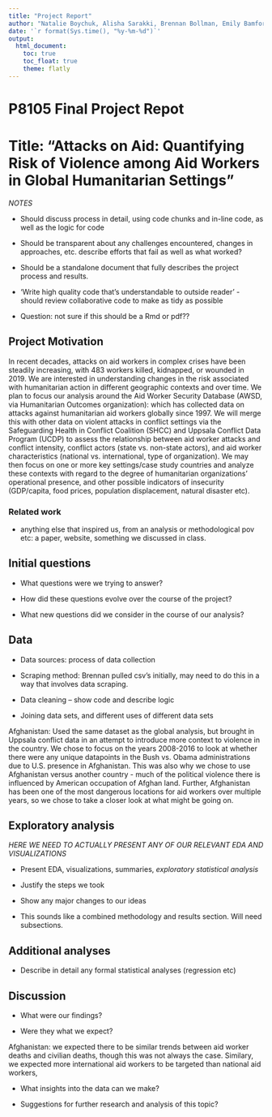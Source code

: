 ```yaml
---
title: "Project Report"
author: "Natalie Boychuk, Alisha Sarakki, Brennan Bollman, Emily Bamforth, Kailey Rishovd"
date: '`r format(Sys.time(), "%y-%m-%d")`'
output: 
  html_document:
    toc: true
    toc_float: true
    theme: flatly
---
```


# P8105 Final Project Repot 

# Title: "Attacks on Aid: Quantifying Risk of Violence among Aid Workers in Global Humanitarian Settings" 

*NOTES* 

* Should discuss process in detail, using code chunks and in-line code, as well as the logic for code
* Should be transparent about any challenges encountered, changes in approaches, etc. describe efforts that fail as well as what worked?
* Should be a standalone document that fully describes the project process and results. 
* 'Write high quality code that's understandable to outside reader' - should review collaborative code to make as tidy as possible

* Question: not sure if this should be a Rmd or pdf??

## Project Motivation

In recent decades, attacks on aid workers in complex crises have been steadily increasing, with 483 workers killed, kidnapped, or wounded in 2019. We are interested in understanding changes in the risk associated with humanitarian action in different geographic contexts and over time. We plan to focus our analysis around the Aid Worker Security Database (AWSD, via Humanitarian Outcomes organization): which has collected data on attacks against humanitarian aid workers globally since 1997. We will merge this with other data on violent attacks in conflict settings via the Safeguarding Health in Conflict Coalition (SHCC) and Uppsala Conflict Data Program (UCDP) to assess the relationship between aid worker attacks and conflict intensity, conflict actors (state vs. non-state actors), and aid worker characteristics (national vs. international, type of organization). We may then focus  on one or more key settings/case study countries and analyze these contexts with regard to the degree of humanitarian organizations’ operational presence, and other possible indicators of insecurity (GDP/capita, food prices, population displacement, natural disaster etc). 

### Related work

* anything else that inspired us, from an analysis or methodological pov etc: a paper, website, something we discussed in class.

## Initial questions

* What questions were we trying to answer?

* How did these questions evolve over the course of the project?

* What new questions did we consider in the course of our analysis?

## Data 

* Data sources: process of data collection

* Scraping method: Brennan pulled csv's initially, may need to do this in a way that involves data scraping.

* Data cleaning -- show code and describe logic

* Joining data sets, and different uses of different data sets

Afghanistan: Used the same dataset as the global analysis, but brought in Uppsala conflict data in an attempt to introduce more context to violence in the country. We chose to focus on the years 2008-2016 to look at whether there were any unique datapoints in the Bush vs. Obama administrations due to U.S. presence in Afghanistan. This was also why we chose to use Afghanistan versus another country - much of the political violence there is influenced by American occupation of Afghan land. Further, Afghanistan has been one of the most dangerous locations for aid workers over multiple years, so we chose to take a closer look at what might be going on. 

## Exploratory analysis

*HERE WE NEED TO ACTUALLY PRESENT ANY OF OUR RELEVANT EDA AND VISUALIZATIONS*

* Present EDA, visualizations, summaries, *exploratory statistical analysis*

* Justify the steps we took

* Show any major changes to our ideas

* This sounds like a combined methodology and results section. Will need subsections.

## Additional analyses

* Describe in detail any formal statistical analyses (regression etc)

## Discussion

* What were our findings? 

* Were they what we expect?

Afghanistan: we expected there to be similar trends between aid worker deaths and civilian deaths, though this was not always the case. Similary, we expected more international aid workers to be targeted than national aid workers, 

* What insights into the data can we make?

* Suggestions for further research and analysis of this topic?

